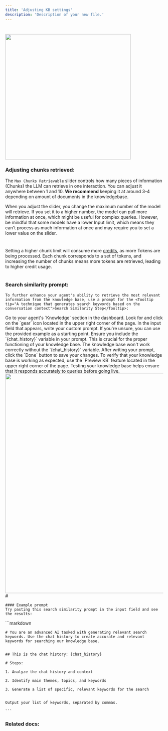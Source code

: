 ```yaml
---
title: 'Adjusting KB settings'
description: 'Description of your new file.'
---
```



  # 

<img class="rounded-md" src="https://i.imgur.com/johowZa.png" width="400"></img> 

 
 
 
 

### **Adjusting chunks retrieved:** 

 
 

The `Max Chunks Retrievable` slider controls how many pieces of information (<Tooltip tip="Segments of text or data that the model processes in one interaction. Each chunk can consist of several sentences or paragraphs, depending on the size of the data being processed. The model retrieves and processes these chunks sequentially to generate comprehensive and accurate responses.">Chunks</Tooltip>) the LLM can retrieve in one interaction. You can adjust it anywhere between 1 and 10. **We recommend** keeping it at around 3-4 depending on <Tooltip tip="It's recommended to increase the chunk limit as your knowledge base grows, especially when the document count exceeds 10, setting it to 6 chunks. More chunks allow the model to process more information at once, potentially improving the relevance and quality of its responses. This adjustment enables the AI to analyze a broader context, leading to more accurate and insightful answers.">amount of documents</Tooltip> in the knowledgebase. 

 
 
 
 

When you adjust the slider, you change the maximum number of the model will retrieve. If you set it to a higher number, the model can pull more information at once, which might be useful for complex queries. However, be mindful that some models have a lower <Tooltip tip="The input limit is the maximum amount of data or text the AI can process in a single interaction. This limit is determined by the model's context window, which is the span of text the model can consider at once. Exceeding this limit can result in truncated or incomplete responses.">Input limit</Tooltip>, which means they can't process as much information at once and may require you to set a lower value on the slider. 

# 

<Warning> 

Setting a higher chunk limit will consume more [credits](credits), as more <Tooltip tip="Tokens are units of text the AI processes. They can be as short as one character or as long as one word.">Tokens</Tooltip> are being processed. Each chunk corresponds to a set of tokens, and increasing the number of chunks means more tokens are retrieved, leading to higher credit usage. 

</Warning> 

 
 
 

# 

### **Search similarity prompt:** 

 
 

    To further enhance your agent's ability to retrieve the most relevant information from the knowledge base, use a prompt for the <Tooltip tip="A technique that generates search keywords based on the conversation context">Search Similarity Step</Tooltip>: 

 <Steps>
  <Step title="Navigate to Knowledge Section" icon="map-location-dot">
    Go to your agent's `Knowledge` section in the dashboard.
  </Step>
  <Step title="Access Settings" icon="gear">
    Look for and click on the `gear` icon located in the upper right corner of the page.
  </Step>
  <Step title="Write Your Prompt" icon="pencil">
    In the input field that appears, write your custom prompt. If you're unsure, you can use the provided example as a starting point.
  </Step>
  <Step title="Include Chat History Variable" icon="code">
    Ensure you include the `{chat_history}` variable in your prompt. This is crucial for the proper functioning of your knowledge base.
<Warning>
  The knowledge base won't work correctly without the `{chat_history}` variable.
</Warning>
  </Step>
  <Step title="Save Changes" icon="floppy-disk">
    After writing your prompt, click the `Done` button to save your changes.
  </Step>
  <Step title="Test the Knowledge Base" icon="vial-circle-check">
    To verify that your knowledge base is working as expected, use the `Preview KB` feature located in the upper right corner of the page.
<Tip>
  Testing your knowledge base helps ensure that it responds accurately to queries before going live.
</Tip>
  </Step>
</Steps>
 

     
<Card>
    <img class="rounded-md" src="https://i.imgur.com/OUls8x7.png" width="700"></img> 
</Card>
# 

    #### Example prompt
    Try pasting this search similarity prompt in the input field and see the results: 

<Card icon="code">
    ```markdown 

    # You are an advanced AI tasked with generating relevant search keywords. Use the chat history to create accurate and relevant keywords for searching our knowledge base. 


    ## This is the chat history: {chat_history} 

    # Steps: 

    1. Analyze the chat history and context 

    2. Identify main themes, topics, and keywords 

    3. Generate a list of specific, relevant keywords for the search 

 
    Output your list of keywords, separated by commas. 

    ```



</Card>

### Related docs:

<CardGroup cols={2}>
  <Card title="Adding data" icon="file-circle-plus" href="/agent-creation/knowledgebase/adding-data">
    
  </Card>

  <Card title="Prevewing the KB" icon="eye" href="/agent-creation/knowledgebase/adjusting-kb-settings">
    
  </Card>
  
  <Card title="Structuring KB documents" icon="file" href="/agent-creation/knowledgebase/structuring-kb-documents">
    
  </Card>

  <Card title="KB and UI-engine" icon="window" href="/agent-creation/knowledgebase/kb-and-ui-engine">
    
  </Card>
</CardGroup>
 
 